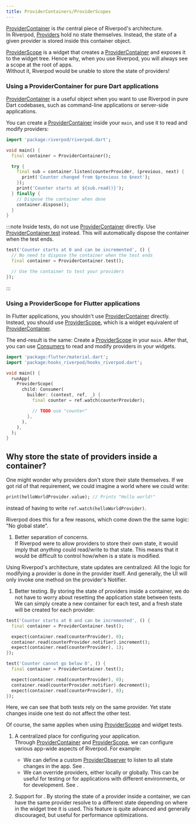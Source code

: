```yaml
---
title: ProviderContainers/ProviderScopes
---
```


[ProviderContainer] is _the_ central piece of Riverpod's architecture.  
In Riverpod, [Providers](./providers.mdx) hold no state themselves. Instead,
the state of a given provider is stored inside this container object.

[ProviderScope] is a widget that creates a [ProviderContainer] and exposes it to the 
widget tree. Hence why, when you use Riverpod, you will always see a scope at the root of apps.  
Without it, Riverpod would be unable to store the state of providers!

### Using a ProviderContainer for pure Dart applications

[ProviderContainer] is a useful object when you want to use Riverpod
in pure Dart codebases, such as command-line applications or server-side applications.

You can create a [ProviderContainer] inside your `main`, and use it to read and modify providers:

```dart
import 'package:riverpod/riverpod.dart';

void main() {
  final container = ProviderContainer();

  try {
    final sub = container.listen(counterProvider, (previous, next) {
      print('Counter changed from $previous to $next');
    });
    print('Counter starts at ${sub.read()}');
  } finally {
    // Dispose the container when done
    container.dispose();
  }
}
```

:::note
Inside tests, do not use [ProviderContainer] directly.
Use [ProviderContainer.test](https://pub.dev/documentation/hooks_riverpod/3.0.0-dev.17/hooks_riverpod/ProviderContainer/ProviderContainer.test.html) instead.
This will automatically dispose the container when the test ends.

```dart
test('Counter starts at 0 and can be incremented', () {
  // No need to dispose the container when the test ends
  final container = ProviderContainer.test();

  // Use the container to test your providers
});
```
:::

### Using a ProviderScope for Flutter applications

In Flutter applications, you shouldn't use [ProviderContainer] directly.
Instead, you should use [ProviderScope], which is a widget equivalent of [ProviderContainer].

The end-result is the same: Create a [ProviderScope] in your `main`. After that, you can
use [Consumers](./consumers.mdx) to read and modify providers in your widgets.

```dart
import 'package:flutter/material.dart';
import 'package:hooks_riverpod/hooks_riverpod.dart';

void main() {
  runApp(
    ProviderScope(
      child: Consumer(
        builder: (context, ref, _) {
          final counter = ref.watch(counterProvider);

          // TODO use "counter"
        },
      ),
    ),
  );
}
```

## Why store the state of providers inside a container?

One might wonder why providers don't store their state themselves.
If we got rid of that requirement, we could imagine a world where we could write:

```dart
print(helloWorldProvider.value); // Prints "Hello world!"
```

instead of having to write `ref.watch(helloWorldProvider)`.

Riverpod does this for a few reasons, which come down the the same logic: "No global state".

1. Better separation of concerns.  
  If Riverpod were to allow providers to store their own state,
  it would imply that _anything_ could read/write to that state. This means
  that it would be difficult to control how/when is a state is modified.

  Using Riverpod's architecture, state updates are centralized: All the logic
  for modifying a provider is done in the provider itself.
  And generally, the UI will only invoke one method on the provider's Notifier.

1. Better testing.
  By storing the state of providers inside a container, we do not have to worry about
  resetting the application state between tests. We can simply create a new container
  for each test, and a fresh state will be created for each provider:

  ```dart
  test('Counter starts at 0 and can be incremented', () {
    final container = ProviderContainer.test();

    expect(container.read(counterProvider), 0);
    container.read(counterProvider.notifier).increment();
    expect(container.read(counterProvider), 1);
  });

  test('Counter cannot go below 0', () {
    final container = ProviderContainer.test();

    expect(container.read(counterProvider), 0);
    container.read(counterProvider.notifier).decrement();
    expect(container.read(counterProvider), 0);
  });
  ```
  Here, we can see that both tests rely on the same provider. Yet state changes
  inside one test do not affect the other test.

  Of course, the same applies when using [ProviderScope] and widget tests.

1. A centralized place for configuring your application.  
  Through [ProviderContainer] and [ProviderScope], we can configure various app-wide
  aspects of Riverpod. For example:
    * We can define a custom [ProviderObserver] to listen to all state changes in the app.
      See <Link documentID="concepts2/observers"/>.
    * We can override providers, either locally or globally. This
      can be useful for testing or for applications with different environments,
      or for development.
      See <Link documentID="concepts2/overrides"/>.

1. Support for <Link documentID="concepts2/scoping"/>.
  By storing the state of a provider inside a container, we can have the same provider
  resolve to a different state depending on where in the widget tree it is used.
  This feature is quite advanced and generally discouraged, but useful for performance
  optimizations.


[ProviderContainer]: https://pub.dev/documentation/hooks_riverpod/3.0.0-dev.17/hooks_riverpod/ProviderContainer-class.html
[ProviderScope]: https://pub.dev/documentation/hooks_riverpod/3.0.0-dev.17/hooks_riverpod/ProviderScope-class.html
[ProviderObserver]: https://pub.dev/documentation/hooks_riverpod/3.0.0-dev.17/hooks_riverpod/ProviderObserver-class.html
